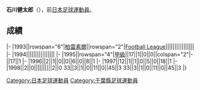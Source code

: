 {{unreferenced|time=2013-07-05T09:00:17+00:00}}
{{Infobox football biography
|name=石川健太郎
|image=
|fullname=石川健太郎
|birth_date={{Birth date and age|1970|2|12}}
|cityofbirth=[[千葉縣|千葉縣]]
|countryofbirth=[[日本|日本]]
|position=[[後衛_(足球)|後衛]]
|currentclub=
|years=1993-1998
|clubs=[[柏雷素爾|柏雷素爾]]
|caps(goals)=
|nationalyears=
|nationalteam=
|nationalcaps(goals)=
}}
'''石川健太郎'''（{{Bd|1970年|2月12日||}}），前[[日本|日本]][[足球|足球]][[運動員|運動員]]。

==成績==
{{Football player club statistics 1|YYN}}
{{Football player club statistics 2|JPN|YYN}}
|-
|1993||rowspan="6"|[[柏雷素爾|柏雷素爾]]||rowspan="2"|[[Japan_Football_League|Football League]]||||||||||||||||
|-
|1994||||||||||||||||
|-
|1995||rowspan="4"|[[日本職業足球甲級聯賽|甲級]]||17||1||0||0||colspan="2"|-||17||1
|-
|1996||2||1||0||0||6||0||8||1
|-
|1997||12||1||1||0||5||0||18||1
|-
|1998||2||0||||||||||2||0
{{Football player club statistics 3|1|JPN}}33||3||1||0||11||0||45||3
{{Football player club statistics 5}}33||3||1||0||11||0||45||3
|}

{{Japan-sport-bio-stub}}
{{Soccer-player-stub}}
[[Category:日本足球運動員|Category:日本足球運動員]]
[[Category:千葉縣足球運動員|Category:千葉縣足球運動員]]